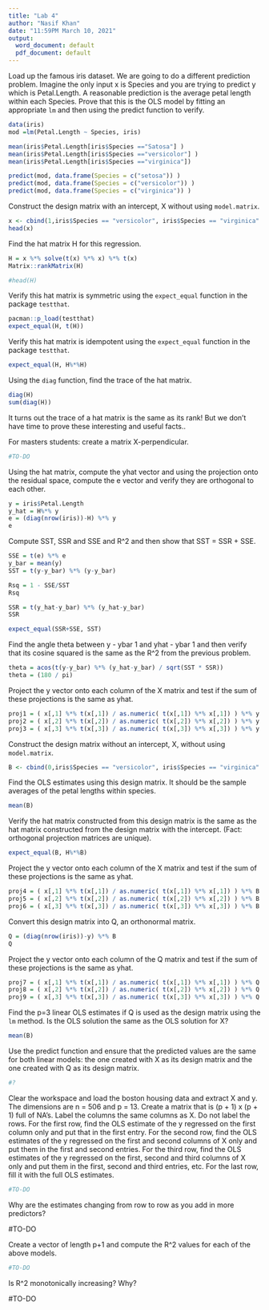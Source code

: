 ```yaml
---
title: "Lab 4"
author: "Nasif Khan"
date: "11:59PM March 10, 2021"
output:
  word_document: default
  pdf_document: default
---
```


Load up the famous iris dataset. We are going to do a different prediction problem. Imagine the only input x is Species and you are trying to predict y which is Petal.Length. A reasonable prediction is the average petal length within each Species. Prove that this is the OLS model by fitting an appropriate `lm` and then using the predict function to verify.

```r
data(iris)
mod =lm(Petal.Length ~ Species, iris)

mean(iris$Petal.Length[iris$Species =="Satosa"] )
mean(iris$Petal.Length[iris$Species =="versicolor"] )
mean(iris$Petal.Length[iris$Species =="virginica"]) 

predict(mod, data.frame(Species = c("setosa")) )
predict(mod, data.frame(Species = c("versicolor")) )
predict(mod, data.frame(Species = c("virginica")) )

```

Construct the design matrix with an intercept, X without using `model.matrix`.

```r
x <- cbind(1,iris$Species == "versicolor", iris$Species == "virginica" )
head(x)
```

Find the hat matrix H for this regression.

```r
H = x %*% solve(t(x) %*% x) %*% t(x)
Matrix::rankMatrix(H)

#head(H)
```

Verify this hat matrix is symmetric using the `expect_equal` function in the package `testthat`.

```r
pacman::p_load(testthat)
expect_equal(H, t(H))
```

Verify this hat matrix is idempotent using the `expect_equal` function in the package `testthat`.

```r
expect_equal(H, H%*%H)
```

Using the `diag` function, find the trace of the hat matrix.

```r
diag(H)
sum(diag(H))
```

It turns out the trace of a hat matrix is the same as its rank! But we don't have time to prove these interesting and useful facts..

For masters students: create a matrix X-perpendicular.

```r
#TO-DO
```

Using the hat matrix, compute the yhat vector and using the projection onto the residual space, compute the e vector and verify they are orthogonal to each other.

```r
y = iris$Petal.Length
y_hat = H%*% y
e = (diag(nrow(iris))-H) %*% y
e
```

Compute SST, SSR and SSE and R^2 and then show that SST = SSR + SSE.

```r
SSE = t(e) %*% e
y_bar = mean(y)
SST = t(y-y_bar) %*% (y-y_bar)

Rsq = 1 - SSE/SST
Rsq

SSR = t(y_hat-y_bar) %*% (y_hat-y_bar)
SSR

expect_equal(SSR+SSE, SST)
```

Find the angle theta between y - ybar 1 and yhat - ybar 1 and then verify that its cosine squared is the same as the R^2 from the previous problem.

```r
theta = acos(t(y-y_bar) %*% (y_hat-y_bar) / sqrt(SST * SSR))
theta = (180 / pi)
```

Project the y vector onto each column of the X matrix and test if the sum of these projections is the same as yhat.

```r
proj1 = ( x[,1] %*% t(x[,1]) / as.numeric( t(x[,1]) %*% x[,1]) ) %*% y
proj2 = ( x[,2] %*% t(x[,2]) / as.numeric( t(x[,2]) %*% x[,2]) ) %*% y
proj3 = ( x[,3] %*% t(x[,3]) / as.numeric( t(x[,3]) %*% x[,3]) ) %*% y

```

Construct the design matrix without an intercept, X, without using `model.matrix`.

```r
B <- cbind(0,iris$Species == "versicolor", iris$Species == "virginica" )
```

Find the OLS estimates using this design matrix. It should be the sample averages of the petal lengths within species.

```r
mean(B)
```

Verify the hat matrix constructed from this design matrix is the same as the hat matrix constructed from the design matrix with the intercept. (Fact: orthogonal projection matrices are unique).

```r
expect_equal(B, H%*%B)
```

Project the y vector onto each column of the X matrix and test if the sum of these projections is the same as yhat.

```r
proj4 = ( x[,1] %*% t(x[,1]) / as.numeric( t(x[,1]) %*% x[,1]) ) %*% B
proj5 = ( x[,2] %*% t(x[,2]) / as.numeric( t(x[,2]) %*% x[,2]) ) %*% B
proj6 = ( x[,3] %*% t(x[,3]) / as.numeric( t(x[,3]) %*% x[,3]) ) %*% B
```

Convert this design matrix into Q, an orthonormal matrix.

```r
Q = (diag(nrow(iris))-y) %*% B
Q
```

Project the y vector onto each column of the Q matrix and test if the sum of these projections is the same as yhat.

```r
proj7 = ( x[,1] %*% t(x[,1]) / as.numeric( t(x[,1]) %*% x[,1]) ) %*% Q
proj8 = ( x[,2] %*% t(x[,2]) / as.numeric( t(x[,2]) %*% x[,2]) ) %*% Q
proj9 = ( x[,3] %*% t(x[,3]) / as.numeric( t(x[,3]) %*% x[,3]) ) %*% Q

```

Find the p=3 linear OLS estimates if Q is used as the design matrix using the `lm` method. Is the OLS solution the same as the OLS solution for X?

```r
mean(B)
```

Use the predict function and ensure that the predicted values are the same for both linear models: the one created with X  as its design matrix and the one created with Q as its design matrix.

```r
#?
```


Clear the workspace and load the boston housing data and extract X and y. The dimensions are n = 506 and p = 13. Create a matrix that is (p + 1) x (p + 1) full of NA's. Label the columns the same columns as X. Do not label the rows. For the first row, find the OLS estimate of the y regressed on the first column only and put that in the first entry. For the second row, find the OLS estimates of the y regressed on the first and second columns of X only and put them in the first and second entries. For the third row, find the OLS estimates of the y regressed on the first, second and third columns of X only and put them in the first, second and third entries, etc. For the last row, fill it with the full OLS estimates.

```r
#TO-DO
```

Why are the estimates changing from row to row as you add in more predictors?

#TO-DO

Create a vector of length p+1 and compute the R^2 values for each of the above models. 

```r
#TO-DO
```

Is R^2 monotonically increasing? Why?

#TO-DO